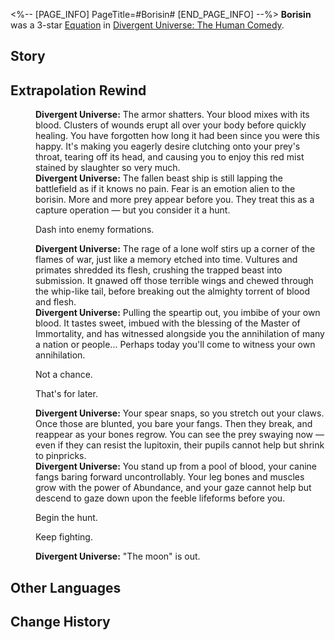 <%-- [PAGE_INFO]
PageTitle=#Borisin#
[END_PAGE_INFO] --%>
{{Removed|Equation}}
{{Equation Infobox
|period   = The Human Comedy
|rarity   = 3
|path1    = Abundance*8
|path2    = Destruction*4
|effect   = "Flower of Annihilation" appears in the Action Order. When "{{Extra Effect|Dewdrop|60000013}}" breaks, it will Charge Flower of Annihilation by {{Color|h|600%}} of the Dewdrop's charge. When "Flower of Annihilation" takes action, it deals Charge value plus {{Color|h|1,200%}} of {{Extra Effect|base DMG|61000500}} Fire DMG to all enemies. Every stack of "{{Extra Effect|Grit|60000005}}" held by the team will additionally increase the DMG by {{Color|h|1.5%}}.
|mentions = Borisin
}}
'''Borisin''' was a 3-star [[Divergent Universe: The Human Comedy/Equations|Equation]] in [[Divergent Universe: The Human Comedy]].

==Story==
{{Description|The mechabeast's sharp fangs tear through the battlefield, its insatiable bloodlust and malevolence unmistakable, as it masticates the prey's bridge and devours the opponent's retaliation, shoving it down its throat. Roots made for ingestion peel away the weak skin, tracing its onslaught, as you valiantly leap into the heart of the enemy's ship. The blood thrumming in your veins drives you, and even the armor on your back seems to echo with vigor.<br /><br />Sharp fangs slice through throats, claws maul through armor, and the feeble primate trembles under the destruction of the Lupitoxin. You extinguish his life as easily as crushing an ant, and this bores you a little. Ignoring the relentless itch that is penetrating your skin, you hold a weapon that only a slave will use, inching closer to your scattered prey, your body swelling.<br /><br />The cycle of nature sees the weak surrender all to the wolves. Sipping on the blood of sheep, gnawing on bones and flesh, and draping on howling furs, the blades of war shall paint the lands in crimson red.}}
<!--
==Gameplay Notes==
* 
-->
==Extrapolation Rewind==
{{Dialogue Start}}
:'''Divergent Universe:''' The armor shatters. Your blood mixes with its blood. Clusters of wounds erupt all over your body before quickly healing. You have forgotten how long it had been since you were this happy. It's making you eagerly desire clutching onto your prey's throat, tearing off its head, and causing you to enjoy this red mist stained by slaughter so very much.
:'''Divergent Universe:''' The fallen beast ship is still lapping the battlefield as if it knows no pain. Fear is an emotion alien to the borisin. More and more prey appear before you. They treat this as a capture operation &mdash; but you consider it a hunt.
:{{DIcon|Arrow}} Dash into enemy formations.
:'''Divergent Universe:''' The rage of a lone wolf stirs up a corner of the flames of war, just like a memory etched into time. Vultures and primates shredded its flesh, crushing the trapped beast into submission. It gnawed off those terrible wings and chewed through the whip-like tail, before breaking out the almighty torrent of blood and flesh.
:'''Divergent Universe:''' Pulling the speartip out, you imbibe of your own blood. It tastes sweet, imbued with the blessing of the Master of Immortality, and has witnessed alongside you the annihilation of many a nation or people... Perhaps today you'll come to witness your own annihilation.
:{{DIcon|Arrow}} Not a chance.
:{{DIcon|Arrow}} That's for later.
:'''Divergent Universe:''' Your spear snaps, so you stretch out your claws. Once those are blunted, you bare your fangs. Then they break, and reappear as your bones regrow. You can see the prey swaying now &mdash; even if they can resist the lupitoxin, their pupils cannot help but shrink to pinpricks.
:'''Divergent Universe:''' You stand up from a pool of blood, your canine fangs baring forward uncontrollably. Your leg bones and muscles grow with the power of Abundance, and your gaze cannot help but descend to gaze down upon the feeble lifeforms before you.
:{{DIcon|Arrow}} Begin the hunt.
:{{DIcon|Arrow}} Keep fighting.
:'''Divergent Universe:''' "The moon" is out.
{{Dialogue End}}

==Other Languages==
{{Other Languages
|en   = Borisin
|zhs  = 步离人
|zht  = 步離人
|ja   = {{Rubi|歩離人|ほりじん}}
|ko   = 보리인
|es   = Borisin
|fr   = Borissien
|ru   = Борисинец
|th   = Borisin
|vi   = Người Boris
|de   = Borisin
|id   = Borisin
|pt   = Borisin
}}

==Change History==
{{Change History|2.3}}